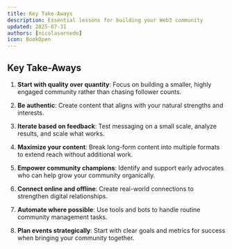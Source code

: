 ```yaml
---
title: Key Take-Aways
description: Essential lessons for building your Web3 community
updated: 2025-07-31
authors: [nicolasarnedo]
icon: BookOpen
---
```


## Key Take-Aways

1. **Start with quality over quantity**: Focus on building a smaller, highly engaged community rather than chasing follower counts.

2. **Be authentic**: Create content that aligns with your natural strengths and interests.

3. **Iterate based on feedback**: Test messaging on a small scale, analyze results, and scale what works.

4. **Maximize your content**: Break long-form content into multiple formats to extend reach without additional work.

5. **Empower community champions**: Identify and support early advocates who can help grow your community organically.

6. **Connect online and offline**: Create real-world connections to strengthen digital relationships.

7. **Automate where possible**: Use tools and bots to handle routine community management tasks.

8. **Plan events strategically**: Start with clear goals and metrics for success when bringing your community together.